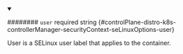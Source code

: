 
<details className="config-field" data-expandable="false" open>
<summary>

######## `user` <span className="config-field-required" data-required="false">required</span> <span className="config-field-type">string</span> <span className="config-field-default"></span> <span className="config-field-enum"></span> {#controlPlane-distro-k8s-controllerManager-securityContext-seLinuxOptions-user}

User is a SELinux user label that applies to the container.

</summary>



</details>
